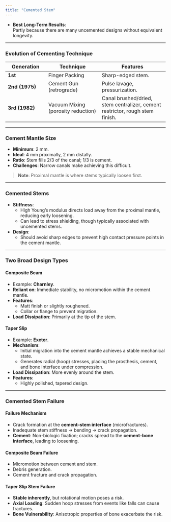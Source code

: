 ```yaml
---
title: "Cemented Stem"
---
```


-   **Best Long-Term Results**:\
    Partly because there are many uncemented designs without equivalent longevity.

------------------------------------------------------------------------

### Evolution of Cementing Technique

| **Generation** | **Technique** | **Features** |
|------------------|------------------------|------------------------------|
| **1st** | Finger Packing | Sharp-edged stem. |
| **2nd (1975)** | Cement Gun (retrograde) | Pulse lavage, pressurization. |
| **3rd (1982)** | Vacuum Mixing (porosity reduction) | Canal brushed/dried, stem centralizer, cement restrictor, rough stem finish. |

------------------------------------------------------------------------

### Cement Mantle Size

-   **Minimum**: 2 mm.\
-   **Ideal**: 4 mm proximally, 2 mm distally.\
-   **Ratio**: Stem fills 2/3 of the canal; 1/3 is cement.\
-   **Challenges**: Narrow canals make achieving this difficult.

> **Note**: Proximal mantle is where stems typically loosen first.

------------------------------------------------------------------------

### Cemented Stems

-   **Stiffness**:
    -   High Young's modulus directs load away from the proximal mantle, reducing early loosening.\
    -   Can lead to stress shielding, though typically associated with uncemented stems.
-   **Design**:
    -   Should avoid sharp edges to prevent high contact pressure points in the cement mantle.

------------------------------------------------------------------------

### Two Broad Design Types

#### Composite Beam

-   Example: **Charnley**.\
-   **Reliant on**: Immediate stability, no micromotion within the cement mantle.\
-   **Features**:
    -   Matt finish or slightly roughened.\
    -   Collar or flange to prevent migration.\
-   **Load Dissipation**: Primarily at the tip of the stem.

#### Taper Slip

-   Example: **Exeter**.\
-   **Mechanism**:
    -   Initial migration into the cement mantle achieves a stable mechanical state.\
    -   Generates radial (hoop) stresses, placing the prosthesis, cement, and bone interface under compression.\
-   **Load Dissipation**: More evenly around the stem.\
-   **Features**:
    -   Highly polished, tapered design.

------------------------------------------------------------------------

### Cemented Stem Failure

#### Failure Mechanism

-   Crack formation at the **cement–stem interface** (microfractures).\
-   Inadequate stem stiffness → bending → crack propagation.\
-   **Cement**: Non-biologic fixation; cracks spread to the **cement–bone interface**, leading to loosening.

#### Composite Beam Failure

-   Micromotion between cement and stem.\
-   Debris generation.\
-   Cement fracture and crack propagation.

#### Taper Slip Stem Failure

-   **Stable inherently**, but rotational motion poses a risk.\
-   **Axial Loading**: Sudden hoop stresses from events like falls can cause fractures.\
-   **Bone Vulnerability**: Anisotropic properties of bone exacerbate the risk.
